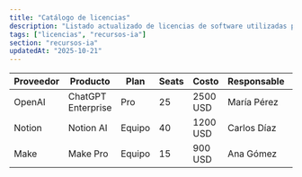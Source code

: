 ```yaml
---
title: "Catálogo de licencias"
description: "Listado actualizado de licencias de software utilizadas por TROPICA."
tags: ["licencias", "recursos-ia"]
section: "recursos-ia"
updatedAt: "2025-10-21"
---
```


| Proveedor | Producto | Plan | Seats | Costo | Responsable | Renovación |
| --- | --- | --- | --- | --- | --- | --- |
| OpenAI | ChatGPT Enterprise | Pro | 25 | 2500 USD | María Pérez | 2024-12-15 |
| Notion | Notion AI | Equipo | 40 | 1200 USD | Carlos Díaz | 2024-09-01 |
| Make | Make Pro | Equipo | 15 | 900 USD | Ana Gómez | 2025-01-10 |
